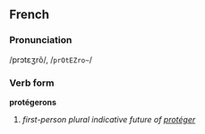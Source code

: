 ==French==
===Pronunciation===
/prɔtɛʒrõ/, /<tt>prOtEZro~</tt>/
===Verb form===
'''protégerons'''

# ''first-person plural indicative future of [[protéger]]''